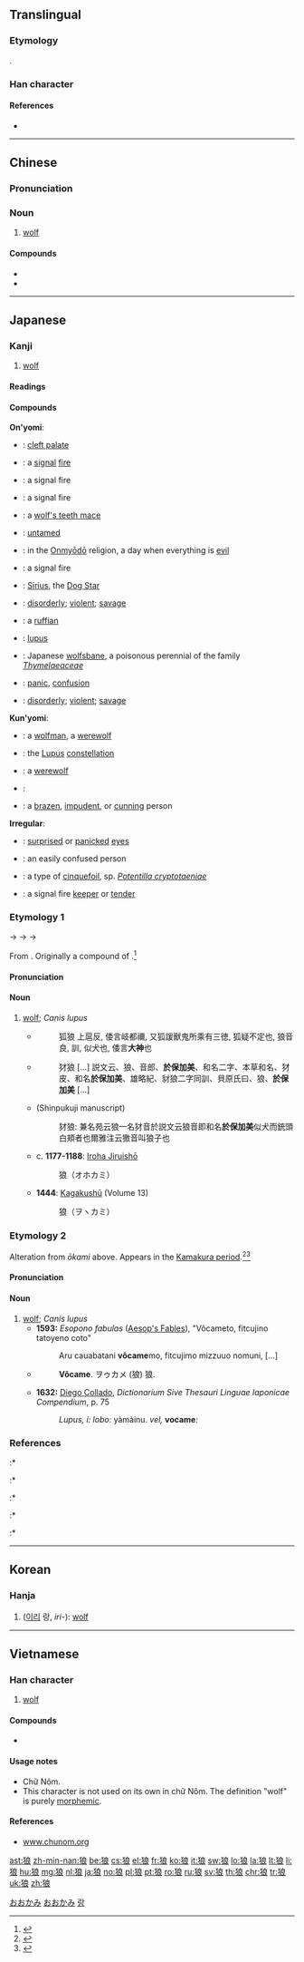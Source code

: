 {{character info/new}}
{{also|狠}}
==Translingual==

===Etymology===
{{Han etyl}}
{{Han compound|犬|良|ls=psc|c1=s|c2=p|alt1=犭}}.

===Han character===
{{Han char|rn=94|rad=犬|as=07|sn=10|four=43232|canj=KHIAV|ids=⿰犭良}}

====References====
* {{Han ref|kx=0712.020|dkj=20432|dj=1124.030|hdz=21350.070|uh=72FC|ud=29436|bh=AF54|bd=44884}}

----

==Chinese==
{{zh-forms}}
{{wikipedia|lang=zh}}
{{wikipedia|lang=yue}}

===Pronunciation===
{{zh-pron
|m=láng,hǎng,lǎng,làng
|c=long4
|mn=lông
|mc=y
|oc=y
|ma=Zh-láng.ogg
|cat=n
}}

===Noun===
{{zh-noun|mw=匹|mw2=隻/只|mw3=條}}

# [[wolf]]

====Compounds====
* {{zh-l|狼人|lángrén|werewolf}}
* {{zh-l|狼吞虎咽}}

----

==Japanese==

===Kanji===
{{ja-kanji|grade=8|rs=犬07}}

# [[wolf]]

====Readings====
{{ja-readings
|goon=[[ろう]] (rō)
|kanon=[[ろう]] (rō)
|kun=[[おおかみ]] (ōkami)
}}

====Compounds====
{{der-top|Compounds}}
'''On'yomi''':
* {{ja-r|狼咽|ろういん}}: [[cleft palate]]
* {{ja-r|狼烟|ろうえん}}: a [[signal]] [[fire]]
* {{ja-r|狼煙|ろうえん}}: a signal fire
* {{ja-r|狼火|ろうか}}: a signal fire
* {{ja-r|狼牙棒|ろうげぼう}}: a [[wolf's teeth mace]]
* {{ja-r|狼子野心|ろうしやしん}}: [[untamed]]
* {{ja-r|狼藉日|ろうじゃくにち}}: in the [[Onmyōdō]] religion, a day when everything is [[evil]]
* {{ja-r|狼燧|ろうすい}}: a signal fire
* {{ja-r|狼星|ろうせい}}: [[Sirius]], the [[Dog Star]]
* {{ja-r|狼藉|ろうぜき}}: [[disorderly]]; [[violent]]; [[savage]]
* {{ja-r|狼藉者|ろうぜきもの}}: a [[ruffian]]
* {{ja-r|狼瘡|ろうそう}}: {{context|disease|lang=ja}} [[lupus]]
* {{ja-r|狼毒|ろうどく}}: Japanese [[wolfsbane]], a poisonous perennial of the family ''[[Thymelaeaceae]]''
* {{ja-r|狼狽|ろうばい}}: [[panic]], [[confusion]]
* {{ja-r|狼戻|ろうれい}}: [[disorderly]]; [[violent]]; [[savage]]

'''Kun'yomi''':
* {{ja-r|狼男|おおかみ おとこ}}: a [[wolfman]], a [[werewolf]]
* {{ja-r|狼座|おおかみざ}}: the [[Lupus]] [[constellation]]
* {{ja-r|狼人間|おおかみ にんげん}}: a [[werewolf]]
* {{ja-r|狼弾|おおかみ はじき}}:
* {{ja-r|狼者|おおかみもの}}: a [[brazen]], [[impudent]], or [[cunning]] person

'''Irregular''':
* {{ja-r|狼狽眼|うろたえまなこ}}: [[surprised]] or [[panicked]] [[eye]]s
* {{ja-r|狼狽者|うろたえもの}}: an easily confused person
* {{ja-r|狼牙|みつもとそう}}: a type of [[cinquefoil]], sp. ''[[Potentilla cryptotaeniae]]''
* {{ja-r|狼煙守|のろしまもり}}: a signal fire [[keeper]] or [[tender]]
{{der-bottom}}

===Etymology 1===
{{ja-kanjitab|おおかみ|yomi=k}}
{{IPAchar|/opokami/}} → {{IPAchar|/oɸokami/}} → {{IPAchar|/owokami/}} → {{IPAchar|/oːkami/}}

From {{etyl|ojp|ja|sort=おおかみ}}. Originally a compound of {{compound|lang=ja|sort=おおかみ|大|tr1=opo</i>, modern <i>ō|t1=great|神|tr2=kami|t2=god, spirit}}.<ref name="KDJ">{{R:Kokugo Dai Jiten}}</ref>

====Pronunciation====
{{ja-pron|yomi=k|おおかみ|acc=1|acc_ref=NHK,DJR}}

====Noun====
{{ja-noun|おおかみ|オオカミ|hhira=おほかみ|count=匹}}

# [[wolf|wolf]]; ''Canis lupus''
#* {{RQ:Shin'yaku Kegonkyō Ongi Shiki}}
#*: 狐狼 上扈反, 倭言岐都禰, 又狐諼獸鬼所乘有三徳, 狐疑不定也, 狼音良, 訓, 似犬也, 倭言'''大神'''也
#* {{RQ:Wamyō Ruijushō|7|56}}
#*: 犲狼 [...] 説文云、狼、音郎、'''於保加美'''、和名二字、本草和名、犲皮、和名'''於保加美'''、雄略紀、豺狼二字同訓、貝原氏曰、狼、'''於保加美''' [...]
#* {{RQ:Wamyō Ruijushō|18|17}} (Shinpukuji manuscript)
#*: 犲狼: 兼名苑云狼一名犲音於説文云狼音即和名'''於保加美'''似犬而銃頭白頬者也爾雅注云獥音叫狼子也
#* c. '''1177-1188''': [[w:Iroha Jiruishō|Iroha Jiruishō]]
#*: 狼（オホカミ）
#* '''1444''': [[w:Kagakushū|Kagakushū]] (Volume 13)
#*: 狼（ヲヽカミ）

===Etymology 2===
Alteration from ''ōkami'' above. Appears in the [[w:Kamakura period|Kamakura period]].<ref name="KDJ">{{R:Kokugo Dai Jiten}}</ref><ref name="DJR">{{R:Daijirin}}</ref>

====Pronunciation====
{{ja-pron|y=k|おおかめ}}

====Noun====
{{ja-noun|おおかめ|hhira=おほかめ}}

# [[wolf]]; ''Canis lupus''
#* '''1593:''' ''Esopono fabulas'' ([[w:Aesop's Fables|Aesop's Fables]]), "Vôcameto, fitcujino tatoyeno coto"
#*: Aru cauabatani '''vôcame'''mo, fitcujimo mizzuuo nomuni, [...]
#* {{RQ:Nippo Jisho|697}}
#*: '''Vôcame'''. ヲゥカメ (狼) 狼.
#* '''1632:''' [[w:Diego Collado|Diego Collado]], ''Dictionarium Sive Thesauri Linguae Iaponicae Compendium'', p. 75
#*: ''Lupus, i: lobo:'' yàmàinu. ''vel,'' '''vocame''''':''

===References===
<references/>
:* {{R:Nippo Jisho}}
:* {{reference-book
|last=Kamei
|first=Takashi
|title=Kagakushū: Gennabon
|publisher=Iwanami Shoten
|origyear=1444
|date=1944
|location=Tōkyō
|language=Japanese
}}
:* {{R:Wamyō Ruijushō}}
:* {{reference-book
|last=Tadakane
|first=Tachibana
|coauthors=[[w:Masamune Atsuo|Atsuo Masamune]] (ed.)
|title=[[w:Iroha Jiruishō|Iroha Jiruishō]]
|publisher=Kazama Shobō
|year=1971
|origyear=c. 1177-1188
|language=Japanese
}}
:* {{R:Nara Ibun 3}}

[[Category:1000 Japanese basic words|おおかみ]]
[[Category:ja:Canids|おおかみ]]

----

==Korean==

===Hanja===
{{ko-hanja|hangeul=[[랑]], [[낭]]|eumhun=이리|rv=rang, nang|mr=rang, nang|y=lang, nang}}

# ([[이리]] 랑, ''iri-''): [[wolf]]

[[Category:Hanja readings|랑]]

----

==Vietnamese==

===Han character===
{{vi-hantu|[[lang]], [[lừa]]|rs=犬07}}

# [[wolf]]

====Compounds====
* {{l|vi|𣋀天狼|tr=[[Sao Thiên Lang]]}}

====Usage notes====
* Chữ Nôm.
* This character is not used on its own in chữ Nôm. The definition "wolf" is purely [[morphemic]].

====References====
* [http://www.chunom.org/pages/狼 www.chunom.org]

[[ast:狼]]
[[zh-min-nan:狼]]
[[be:狼]]
[[cs:狼]]
[[el:狼]]
[[fr:狼]]
[[ko:狼]]
[[it:狼]]
[[sw:狼]]
[[lo:狼]]
[[la:狼]]
[[lt:狼]]
[[li:狼]]
[[hu:狼]]
[[mg:狼]]
[[nl:狼]]
[[ja:狼]]
[[no:狼]]
[[pl:狼]]
[[pt:狼]]
[[ro:狼]]
[[ru:狼]]
[[sv:狼]]
[[th:狼]]
[[chr:狼]]
[[tr:狼]]
[[uk:狼]]
[[zh:狼]]